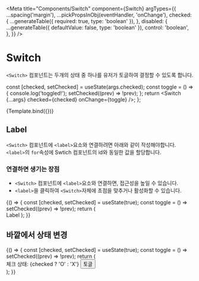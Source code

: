 
<Meta
  title="Components/Switch"
  component={Switch}
  argTypes={{
    ...spacing('margin'),
    ...pickPropsInObj(eventHandler, 'onChange'),
    checked: {
      ...generateTable({ required: true, type: 'boolean' }),
    },
    disabled: {
      ...generateTable({ defaultValue: false, type: 'boolean' }),
      control: 'boolean',
    },
  }}
/>

# Switch

`<Switch>` 컴포넌트는 두개의 상태 중 하나를 유저가 토글하여 결정할 수 있도록 합니다.

  const [checked, setChecked] = useState(args.checked);
  const toggle = () => {
    console.log('toggled!');
    setChecked((prev) => !prev);
  };
  return <Switch {...args} checked={checked} onChange={toggle} />;
};

<Canvas>
  <Story name="default" args={{ variant: 'solid', checked: true }}>
    {Template.bind({})}
  </Story>
</Canvas>

<ArgsTable story="default" />

## Label

`<Switch>` 컴포넌트에 `<label>`요소와 연결하려면 아래와 같이 작성해야합니다.
`<label>`의 `for`속성에 Swtich 컴포넌트의 id와 동일한 값을 할당합니다.

### 연결하면 생기는 장점

- `<Switch>` 컴포넌트에 `<label>`요소와 연결하면, 접근성을 높일 수 있습니다.
- `<label>`을 클릭하여 `<Switch>`자체에 초점을 맞추거나 활성화할 수 있습니다.

<Canvas>
  <Story name="label">
    {() => {
      const [checked, setChecked] = useState(true);
      const toggle = () => setChecked((prev) => !prev);
      return (
        <form>
          <label htmlFor="label-example">
            <Body tag="span" mr={2}>
              Label
            </Body>
          </label>
          <Switch id="label-example" name="label-example" checked={checked} onChange={toggle} />
        </form>
      );
    }}
  </Story>
</Canvas>

## 바깥에서 상태 변경

<Canvas>
  <Story name="outside">
    {() => {
      const [checked, setChecked] = useState(true);
      const toggle = () => setChecked((prev) => !prev);
      return (
        <div>
          <div style={{ display: 'flex', flexDirection: 'column', marginBottom: '1rem' }}>
            <span>체크 상태: {checked ? 'O' : 'X'}</span>
            <Button variant="white" onClick={toggle} my={1} size="xs">
              토글
            </Button>
          </div>
          <Switch checked={checked} onChange={toggle} />
        </div>
      );
    }}
  </Story>
</Canvas>
